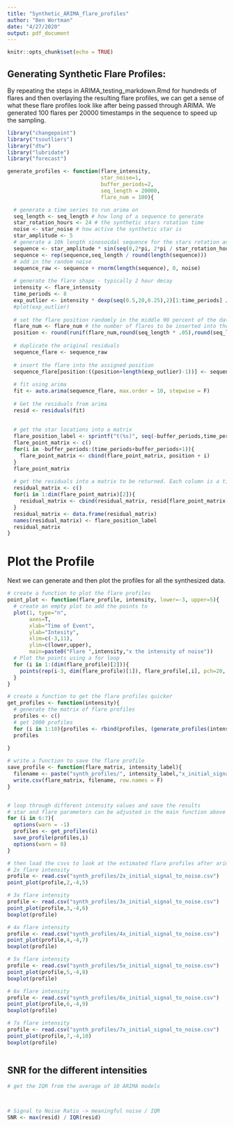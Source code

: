 ```yaml
---
title: "Synthetic_ARIMA_flare_profiles"
author: "Ben Wortman"
date: "4/27/2020"
output: pdf_document
---
```


```r
knitr::opts_chunk$set(echo = TRUE)
```

## Generating Synthetic Flare Profiles:
By repeating the steps in ARIMA_testing_markdown.Rmd for hundreds of flares and then overlaying the resulting flare profiles, we can get a sense of what these flare profiles look like after being passed through ARIMA. We generated 100 flares per 20000 timestamps in the sequence to speed up the sampling. 

```r
library("changepoint")
library("tsoutliers")
library("dtw")
library("lubridate")
library("forecast")

generate_profiles <- function(flare_intensity, 
                              star_noise=1, 
                              buffer_periods=2,
                              seq_length = 20000,
                              flare_num = 100){

  # generate a time series to run arima on
  seq_length <- seq_length # how long of a sequence to generate
  star_rotation_hours <- 24 # the synthetic stars rotation time
  noise <- star_noise # how active the synthetic star is 
  star_amplitude <- 5
  # generate a 10k length sinosoidal sequence for the stars rotation and amplitude
  sequence <- star_amplitude * sin(seq(0,2*pi, 2*pi / star_rotation_hours / 4))
  sequence <- rep(sequence,seq_length / round(length(sequence)))
  # add in the random noise
  sequence_raw <- sequence + rnorm(length(sequence), 0, noise)
  
  # generate the flare shape - typically 2 hour decay
  intensity <- flare_intensity
  time_periods <- 8
  exp_outlier <- intensity * dexp(seq(0.5,20,0.25),2)[1:time_periods] / dexp(0.5,2)
  #plot(exp_outlier)
  
  # set the flare position randomly in the middle 90 percent of the data 
  flare_num <- flare_num # the number of flares to be inserted into the sequence
  position <- round(runif(flare_num,round(seq_length * .05),round(seq_length * 0.95)))
  
  # duplicate the original residuals 
  sequence_flare <- sequence_raw
  
  # insert the flare into the assigned position
  sequence_flare[position:((position+length(exp_outlier)-1))] <- sequence_flare[position:((position+length(exp_outlier)-1))] + exp_outlier
  
  # fit using arima
  fit <- auto.arima(sequence_flare, max.order = 10, stepwise = F)
  
  # Get the residuals from arima
  resid <- residuals(fit)
  
  
  # get the star locations into a matrix
  flare_position_label <- sprintf("t(%s)", seq(-buffer_periods,time_periods+buffer_periods+1))
  flare_point_matrix <- c()
  for(i in -buffer_periods:(time_periods+buffer_periods+1)){
    flare_point_matrix <- cbind(flare_point_matrix, position + i)
  }
  flare_point_matrix
  
  # get the residuals into a matrix to be returned. Each column is a time
  residual_matrix <- c()
  for(i in 1:dim(flare_point_matrix)[2]){
    residual_matrix <- cbind(residual_matrix, resid[flare_point_matrix[,i]])
  }
  residual_matrix <- data.frame(residual_matrix)
  names(residual_matrix) <- flare_position_label
  residual_matrix
}

```


# Plot the Profile
Next we can generate and then plot the profiles for all the synthesized data. 
```r
# create a function to plot the flare profiles
point_plot <- function(flare_profile, intensity, lower=-3, upper=5){
  # create an empty plot to add the points to
  plot(1, type="n", 
       axes=T, 
       xlab="Time of Event", 
       ylab="Intesity",
       xlim=c(-3,11), 
       ylim=c(lower,upper), 
       main=paste0("Flare ",intensity,"x the intensity of noise"))
  # Plot the points using a for loop
  for (i in 1:(dim(flare_profile)[2])){
    points(rep(i-3, dim(flare_profile)[1]), flare_profile[,i], pch=20, cex=0.5, col="#11111130")
  }
}

# create a function to get the flare profiles quicker
get_profiles <- function(intensity){
  # generate the matrix of flare profiles
  profiles <- c()
  # get 1000 profiles
  for (i in 1:10){profiles <- rbind(profiles, (generate_profiles(intensity)))}
  profiles
  
}

# write a function to save the flare profile
save_profile <- function(flare_matrix, intensity_label){
  filename <- paste("synth_profiles/", intensity_label,"x_initial_signal_to_noise.csv", sep = "")
  write.csv(flare_matrix, filename, row.names = F)
}


# loop through different intensity values and save the results
# star and flare parameters can be adjusted in the main function above
for (i in 6:7){
  options(warn = -1)
  profiles <- get_profiles(i)
  save_profile(profiles,i)
  options(warn = 0)
}

# then load the csvs to look at the estimated flare profiles after arima
# 2x flare intensity
profile <- read.csv("synth_profiles/2x_initial_signal_to_noise.csv")
point_plot(profile,2,-4,5)

# 3x flare intensity
profile <- read.csv("synth_profiles/3x_initial_signal_to_noise.csv")
point_plot(profile,3,-4,6)
boxplot(profile)

# 4x flare intensity
profile <- read.csv("synth_profiles/4x_initial_signal_to_noise.csv")
point_plot(profile,4,-4,7)
boxplot(profile)

# 5x flare intensity
profile <- read.csv("synth_profiles/5x_initial_signal_to_noise.csv")
point_plot(profile,5,-4,8)
boxplot(profile)

# 6x flare intensity
profile <- read.csv("synth_profiles/6x_initial_signal_to_noise.csv")
point_plot(profile,6,-4,9)
boxplot(profile)

# 7x flare intensity
profile <- read.csv("synth_profiles/7x_initial_signal_to_noise.csv")
point_plot(profile,7,-4,10)
boxplot(profile)



```

## SNR for the different intensities
```r

# get the IQR from the average of 10 ARIMA models 



# Signal to Noise Ratio -> meaningful noise / IQR
SNR <- max(resid) / IQR(resid)
```





